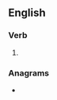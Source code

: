 ==English==

===Verb===
{{head|en|verb form}}

# {{present participle of|en|unhorse|nocat=1}}

===Anagrams===
* {{anagrams|en|a=ghinnorsu|onrushing}}